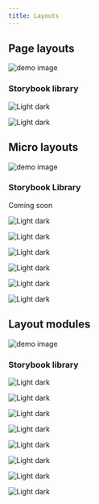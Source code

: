 ```yaml
---
title: Layouts
---
```


## Page layouts

<FeatureCard
  title="Usage guidance"
  actionIcon="arrowRight"
  href="./usage#layouts"
  color="light">

![demo image](images/page-layouts-cover.jpg)

</FeatureCard>

### Storybook library

<Row>
  <Column colMd={4} colLg={4} noGutterSm>
    <ImageCard
      aspectRatio="4:3"
      href="https://ibm-security.carbondesignsystem.com/?path=/story/patterns-unstable-modular-page-layouts--detail"
      actionIcon="launch"
      subTitleColor="light"
      subTitle="Details page layout">

![Light dark](images/storybook-page-layout-1.jpg)

  </ImageCard>
  </Column>
  <Column colMd={4} colLg={4} noGutterSm>
    <ImageCard
      aspectRatio="4:3"
      href="https://ibm-security.carbondesignsystem.com/?path=/story/patterns-unstable-modular-page-layouts--overview"
      actionIcon="launch"
      subTitleColor="light"
      subTitle="Overview page layout">

![Light dark](images/storybook-page-layout-2.jpg)

  </ImageCard>
  </Column>
</Row>

## Micro layouts

<FeatureCard
  title="Usage guidance"
  actionIcon="arrowRight"
  href="./usage#micro-layouts"
  color="light">

![demo image](images/micro-layouts-cover.jpg)

</FeatureCard>

### Storybook Library

<Caption>Coming soon</Caption>

<Row>
  <Column colMd={4} colLg={4} noGutterSm>
    <ImageCard disabled aspectRatio="4:3" subTitle="Screenshot card layout">

![Light dark](images/micro-screenshot-card.jpg)

  </ImageCard>
  </Column>
  <Column colMd={4} colLg={4} noGutterSm>
    <ImageCard disabled aspectRatio="4:3" subTitle="DescriptionList card layout">

![Light dark](images/micro-descriptionList-card.jpg)

  </ImageCard>
  </Column>
  <Column colMd={4} colLg={4} noGutterSm>
    <ImageCard disabled aspectRatio="4:3" subTitle="Query card layout">

![Light dark](images/micro-query-card.jpg)

  </ImageCard>
  </Column>
  <Column colMd={4} colLg={4} noGutterSm>
    <ImageCard disabled aspectRatio="4:3" subTitle="Threat card layout">

![Light dark](images/micro-threat-card.jpg)

  </ImageCard>
  </Column>
  <Column colMd={4} colLg={4} noGutterSm>
    <ImageCard disabled aspectRatio="4:3" subTitle="Task list layout">

![Light dark](images/micro-task-list.jpg)

  </ImageCard>
  </Column>
  <Column colMd={4} colLg={4} noGutterSm>
    <ImageCard disabled aspectRatio="4:3" subTitle="Timeline list layout">

![Light dark](images/micro-timeline-list.jpg)

  </ImageCard>
  </Column>
</Row>

## Layout modules

<FeatureCard
  title="Usage guidance"
  actionIcon="arrowRight"
  href="./usage#layout-modules"
  color="light">

![demo image](images/layout-modules-cover.jpg)

</FeatureCard>

### Storybook library

<Row>
  <Column colMd={4} colLg={4} noGutterSm>
    <ImageCard
      aspectRatio="4:3"
      href="https://ibm-security.carbondesignsystem.com/?path=/docs/patterns-unstable-layout-modules-actionbarmodule--default"
      actionIcon="launch"
      subTitleColor="light"
      subTitle="ActionBar module">

![Light dark](images/action-bar-module.jpg)

  </ImageCard>
  </Column>
  <Column colMd={4} colLg={4} noGutterSm>
    <ImageCard
      aspectRatio="4:3"
      href="/"
      actionIcon="launch"
      subTitleColor="light"
      subTitle="BigNumbers module">

![Light dark](images/big-numbers-module.jpg)

  </ImageCard>
  </Column>
   <Column colMd={4} colLg={4} noGutterSm>
    <ImageCard
      aspectRatio="4:3"
      href="/"
      actionIcon="launch"
      subTitleColor="light"
      subTitle="ButtonCluster module">

![Light dark](images/button-cluster-module.jpg)

  </ImageCard>
  </Column>
  <Column colMd={4} colLg={4} noGutterSm>
    <ImageCard
      aspectRatio="4:3"
      href="/"
      actionIcon="launch"
      subTitleColor="light"
      subTitle="Card module">

![Light dark](images/card-module.jpg)

  </ImageCard>
  </Column>
  <Column colMd={4} colLg={4} noGutterSm>
    <ImageCard
      aspectRatio="4:3"
      href="/"
      actionIcon="launch"
      subTitleColor="light"
      subTitle="Description module">

![Light dark](images/description-module.jpg)

  </ImageCard>
  </Column>
  <Column colMd={4} colLg={4} noGutterSm>
    <ImageCard
      aspectRatio="4:3"
      href="/"
      actionIcon="launch"
      subTitleColor="light"
      subTitle="DescriptionList module">

![Light dark](images/description-list-module.jpg)

  </ImageCard>
  </Column>
  <Column colMd={4} colLg={4} noGutterSm>
    <ImageCard
      aspectRatio="4:3"
      href="/"
      actionIcon="launch"
      subTitleColor="light"
      subTitle="ListItem module">

![Light dark](images/list-item-module.jpg)

  </ImageCard>
  </Column>
   <Column colMd={4} colLg={4} noGutterSm>
    <ImageCard
      aspectRatio="4:3"
      href="/"
      actionIcon="launch"
      subTitleColor="light"
      subTitle="TitleBar module">

![Light dark](images/title-bar-module.jpg)

  </ImageCard>
  </Column>
</Row>

